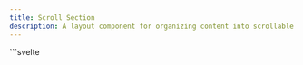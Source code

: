 ```yaml
---
title: Scroll Section
description: A layout component for organizing content into scrollable sections, often used for navigation or storytelling.
---
```



<Tabs>
  <TabItem label="Preview">
    <ScrollSectionPreview client:load />
  </TabItem>
  <TabItem label="Usage">
    ```svelte
    <script lang="ts">
      import {
        Card,
        getSections,
        ScrollSection,
        themeConfig,
        Window
      } from "@dxdns/feflow"

      const { colors } = $derived(themeConfig())
      const sections = $derived(getSections())
      const sectionsData = Array.from({ length: 25 }, (_, index) => ({
        reference: `Section ${index + 1}`
      }))
    </script>

    <Window style="max-height: 300px; overflow-y: scroll;">
      <ScrollSection
        data={sections}
        style="
            position: sticky;
            margin: 0;
            top: -16px;
            z-index: 1;
            border-radius: 15px;
            "
      >
        {#each sectionsData as { reference }, i}
          <Card>
            <ScrollSection.Content
              id={reference}
              style="
              height: 100vh;
              padding: 1rem;
              display: flex;
              justify-content: center;
              align-items: center;
              background: {i % 2 ? colors.info : colors.warning};
              "
            >
              <h2>{reference}</h2>
            </ScrollSection.Content>
          </Card>
        {/each}
      </ScrollSection>
    </Window>
    ```

  </TabItem>
</Tabs>
